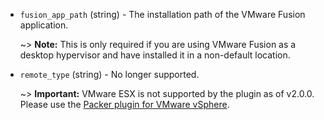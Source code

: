 <!-- Code generated from the comments of the DriverConfig struct in builder/vmware/common/driver_config.go; DO NOT EDIT MANUALLY -->

- `fusion_app_path` (string) - The installation path of the VMware Fusion application.
  
  ~> **Note:** This is only required if you are using VMware Fusion as a
  desktop hypervisor and have installed it in a non-default location.

- `remote_type` (string) - No longer supported.
  
  ~> **Important:** VMware ESX is not supported by the plugin as of v2.0.0.
  Please use the [Packer plugin for VMware vSphere](https://developer.hashicorp.com/packer/integrations/hashicorp/vsphere).

<!-- End of code generated from the comments of the DriverConfig struct in builder/vmware/common/driver_config.go; -->
